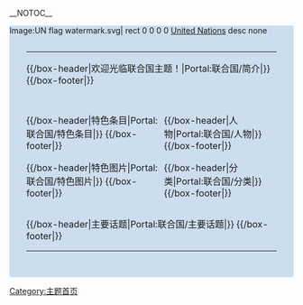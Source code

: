 <!-- 這個主題使用這個語法建立： subst:box portal skeleton| topic=联合国|  -->__NOTOC__
{{browsebar}}
<div style="width: 100%; background: #CCDDEE;">
<span style="position:absolute; float:none; z-index:0"><imagemap>
Image:UN flag watermark.svg|
rect 0 0 0 0 [[United_Nations|United Nations]]
desc none
</imagemap></span>
<div style="padding: 30px; position:relative; z-index:1">
{| width="100%" cellpadding="0" cellspacing="0" style="background:transparent;"
| valign="top" style="padding: 0; margin:0;" |
{{/box-header|欢迎光临联合国主题！|Portal:联合国/简介|}}   
{{Portal:联合国/简介}}
{{/box-footer|}}

<div style="float:left; width:54%; margin-top: 1em; margin-bottom: 1em;">
{{/box-header|特色条目|Portal:联合国/特色条目|}}   
{{Portal:联合国/特色条目}}
{{/box-footer|}}

{{/box-header|特色图片|Portal:联合国/特色图片|}}   
{{Portal:联合国/特色图片}}   
{{/box-footer|}}
</div>   
   
<div style="float:right; width:45%; margin-top: 1em; margin-bottom: 1em;">
{{/box-header|人物|Portal:联合国/人物|}}   
{{Portal:联合国/人物}}   
{{/box-footer|}}

{{/box-header|分类|Portal:联合国/分类|}}   
{{Portal:联合国/分类}}   
{{/box-footer|}} 
</div>

{{/box-header|主要话题|Portal:联合国/主要话题|}}   
{{Portal:联合国/主要话题}}   
{{/box-footer|}}
|}
</div>
</div>
</div>

{{portals}}

[[Category:主题首页|Category:主题首页]]